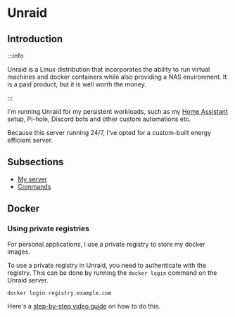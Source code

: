 # Unraid

## Introduction

:::info

Unraid is a Linux distribution that incorporates the ability to run virtual machines and docker
containers while also providing a NAS environment. It is a paid product, but it is well worth the
money.

:::

I'm running Unraid for my persistent workloads, such as my [Home Assistant](../home-assistant)
setup, Pi-hole, Discord bots and other custom automations etc.

Because this server running 24/7, I've opted for a custom-built energy efficient server.

## Subsections

- [My server](./efficient-server)
- [Commands](./commands)

## Docker

### Using private registries

For personal applications, I use a private registry to store my docker images.

To use a private registry in Unraid, you need to authenticate with the registry. This can be done by
running the `docker login` command on the Unraid server.

```bash
docker login registry.example.com
```

Here's a [step-by-step video guide](https://www.youtube.com/watch?v=SZkfOehWu_s&t=612s) on how to do
this.
